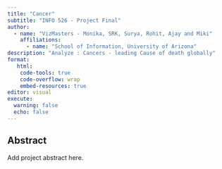 ```yaml
---
title: "Cancer"
subtitle: "INFO 526 - Project Final"
author: 
  - name: "VizMasters - Monika, SRK, Surya, Rohit, Ajay and Miki"
    affiliations:
      - name: "School of Information, University of Arizona"
description: "Analyze : Cancers - leading Cause of death globally"
format:
   html:
    code-tools: true
    code-overflow: wrap
    embed-resources: true
editor: visual
execute:
  warning: false
  echo: false
---
```


## Abstract

Add project abstract here.
